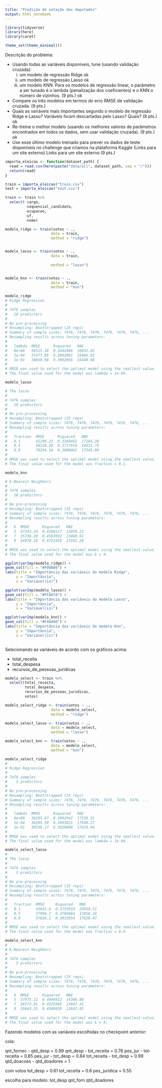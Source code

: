 ```yaml
---
title: "Predição de votação dos deputados"
output: html_notebook
---
```


```r
library(tidyverse)
library(here)
library(caret)

theme_set(theme_minimal())
```

Descrição do problema:

- Usando todas as variáveis disponíveis, tune (usando validação cruzada): 
  (i) um modelo de regressão Ridge ok
  (ii) um modelo de regressão Lasso ok
  (iii) um modelo KNN. Para os modelos de regressão linear, o parâmetro a ser tunado é o lambda (penalização dos coeficientes) e o KNN o número de vizinhos. (9 pts.) ok

- Compare os três modelos em termos do erro RMSE de validação cruzada. (9 pts.)
- Quais as variáveis mais importantes segundo o modelo de regressão Ridge e Lasso?  Variáveis foram descartadas pelo Lasso? Quais? (9 pts.) ok
- Re-treine o melhor modelo (usando os melhores valores de parâmetros encontrados em todos os dados, sem usar validação cruzada). (9 pts.) ok
- Use esse último modelo treinado para prever os dados de teste disponíveis no challenge que criamos na plataforma Kaggle (Links para um site externo)
Links para um site externo (9 pts.)

```r
importa_eleicao <- function(dataset_path) {
  read = read.csv(here(paste("data/all", dataset_path, sep = "/")))
  return(read)
}

```

```r
train = importa_eleicao("train.csv")
test = importa_eleicao("test.csv")
```



```r
train <- train %>% 
  select(-cargo,
         -sequencial_candidato,
         -ocupacao,
         -uf,
         -nome)
```


```r

modelo_ridge <- train(votos ~ .,
                     data = train,
                     method = "ridge")


modelo_lasso <- train(votos ~ .,
                     data = train,
                     
                     method = "lasso")


modelo_knn <- train(votos ~ .,
                     data = train,
                     method = "knn")

```



```r
modelo_ridge
# Ridge Regression 
# 
# 7476 samples
#   18 predictors
# 
# No pre-processing
# Resampling: Bootstrapped (25 reps) 
# Summary of sample sizes: 7476, 7476, 7476, 7476, 7476, 7476, ... 
# Resampling results across tuning parameters:
# 
#   lambda  RMSE      Rsquared   MAE     
#   0e+00   56515.38  0.3442496  16932.85
#   1e-04   37477.05  0.3962081  16466.81
#   1e-01   38050.98  0.3902056  16440.98
# 
# RMSE was used to select the optimal model using the smallest value.
# The final value used for the model was lambda = 1e-04.
```


```r
modelo_lasso

# The lasso 
# 
# 7476 samples
#   18 predictors
# 
# No pre-processing
# Resampling: Bootstrapped (25 reps) 
# Summary of sample sizes: 7476, 7476, 7476, 7476, 7476, 7476, ... 
# Resampling results across tuning parameters:
# 
#   fraction  RMSE      Rsquared   MAE     
#   0.1       41296.23  0.3360462  17264.30
#   0.5       58228.20  0.2717016  16931.75
#   0.9       78294.50  0.2600462  17345.89
# 
# RMSE was used to select the optimal model using the smallest value.
# The final value used for the model was fraction = 0.1.

```

```r
modelo_knn

# k-Nearest Neighbors 
# 
# 7476 samples
#   18 predictors
# 
# No pre-processing
# Resampling: Bootstrapped (25 reps) 
# Summary of sample sizes: 7476, 7476, 7476, 7476, 7476, 7476, ... 
# Resampling results across tuning parameters:
# 
#   k  RMSE      Rsquared   MAE     
#   5  37343.24  0.4268117  13959.22
#   7  35736.20  0.4583032  13460.61
#   9  34970.26  0.4753359  13182.20
# 
# RMSE was used to select the optimal model using the smallest value.
# The final value used for the model was k = 9.

```



```r
ggplot(varImp(modelo_ridge)) +
geom_col(fill = "#F08080") +
labs(title = "Importância das variáveis do modelo Ridge",
     y = "Importância",
     x = "Variável(is)")
```

```r
ggplot(varImp(modelo_lasso)) +
geom_col(fill = "#FFA07A") +
labs(title = "Importância das variáveis do modelo Lasso",
     y = "Importância",
     x = "Variável(is)")
```


```r
ggplot(varImp(modelo_knn)) +
geom_col(fill = "#F4A460") +
labs(title = "Importância das variáveis do modelo Knn",
     y = "Importância",
     x = "Variável(is)")
  
```

Selecionando as variáveis de acordo com os gráficos acima:

- total_receita
- total_despesa
- recursos_de_pessoas_juridicas


```r
modelo_select <- train %>% 
  select(total_receita,
         total_despesa,
         recursos_de_pessoas_juridicas,
         votos)
```


```r
modelo_select_ridge <- train(votos ~ .,
                     data = modelo_select,
                     method = "ridge")

modelo_select_lasso <- train(votos ~ .,
                     data = modelo_select,
                     method = "lasso")

modelo_select_knn <- train(votos ~ .,
                     data = modelo_select,
                     method = "knn")

```


```r
modelo_select_ridge
# 
# Ridge Regression 
# 
# 7476 samples
#    3 predictors
# 
# No pre-processing
# Resampling: Bootstrapped (25 reps) 
# Summary of sample sizes: 7476, 7476, 7476, 7476, 7476, 7476, ... 
# Resampling results across tuning parameters:
# 
#   lambda  RMSE      Rsquared   MAE     
#   0e+00   36295.67  0.3992942  17539.31
#   1e-04   36295.39  0.3993021  17540.27
#   1e-01   36538.17  0.3939808  17424.94
# 
# RMSE was used to select the optimal model using the smallest value.
# The final value used for the model was lambda = 1e-04.

```


```r
modelo_select_lasso
# 
# The lasso 
# 
# 7476 samples
#    3 predictors
# 
# No pre-processing
# Resampling: Bootstrapped (25 reps) 
# Summary of sample sizes: 7476, 7476, 7476, 7476, 7476, 7476, ... 
# Resampling results across tuning parameters:
# 
#   fraction  RMSE     Rsquared   MAE     
#   0.1       43632.6  0.3755933  24930.51
#   0.5       37904.7  0.3789884  17850.19
#   0.9       37816.1  0.3815954  17628.47
# 
# RMSE was used to select the optimal model using the smallest value.
# The final value used for the model was fraction = 0.9.

```


```r
modelo_select_knn
# 
# k-Nearest Neighbors 
# 
# 7476 samples
#    3 predictors
# 
# No pre-processing
# Resampling: Bootstrapped (25 reps) 
# Summary of sample sizes: 7476, 7476, 7476, 7476, 7476, 7476, ... 
# Resampling results across tuning parameters:
# 
#   k  RMSE      Rsquared   MAE     
#   5  37975.11  0.4046912  14366.88
#   7  36573.01  0.4329369  13947.41
#   9  35643.31  0.4509839  13642.85
# 
# RMSE was used to select the optimal model using the smallest value.
# The final value used for the model was k = 9.

```


Fazendo modelos com as variáveis escolhidas no checkpoint anterior:

cola:

qnt_fornec - qtd_desp = 0.99
qnt_desp - tot_receita = 0.76
pes_jur - tot-receita = 0.85
pes_jur - tot_desp = 0.84
tot_receita - tot_desp = 0.99
qtd_doacoes - qtd_doadores = 1

com votos
tot_desp = 0.61
tot_receita = 0.6
pes_juridica = 0.55

escolha para modelo: 
tot_desp
qnt_forn
qtd_doadores

